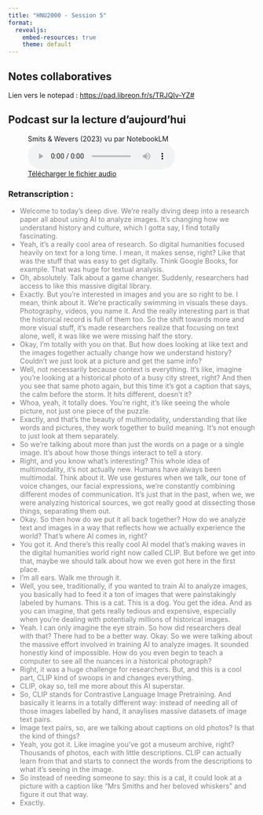 ```yaml
---
title: "HNU2000 - Session 5"
format:
  revealjs:
    embed-resources: true
    theme: default
---
```


## Notes collaboratives 

Lien vers le notepad : [https://pad.libreon.fr/s/TRJQIv-YZ#](https://pad.libreon.fr/s/TRJQIv-YZ#)


## Podcast sur la lecture d'aujourd'hui {.scrollable}

<!--
<audio controls>
  <source src="../media/Smits2023_selon_notebookLM.wav" type="audio/wav">Your browser does not support the audio element.
</audio> 
-->

```{=html}
<figure>
  <figcaption>Smits & Wevers (2023) vu par NotebookLM</figcaption>
  <audio controls src="https://github.com/alix-tz/hnu2000-a24/raw/refs/heads/main/media/Smits2023_selon_notebookLM_2.mp3"></audio>
  
  <br/>
  
  <a href="https://github.com/alix-tz/hnu2000-a24/raw/refs/heads/main/media/Smits2023_selon_notebookLM_2.mp3">Télécharger le fichier audio</a>
</figure>
```

### Retranscription :

<div style="color:gray; fontsize:0.6em;">

- Welcome to today's deep dive. We're really diving deep into a research paper all about using AI to analyze images. It's changing how we understand history and culture, which I gotta say, I find totally fascinating.
- Yeah, it's a really cool area of research. So digital humanities focused heavily on text for a long time. I mean, it makes sense, right? Like that was the stuff that was easy to get digitally. Think Google Books, for example. That was huge for textual analysis. 
- Oh, absolutely. Talk about a game changer. Suddenly, researchers had access to like this massive digital library. 
- Exactly. But you're interested in images and you are so right to be. I mean, think about it. We're practically swimming in visuals these days. Photography, videos, you name it. And the really interesting part is that the historical record is full of them too. So the shift towards more and more visual stuff, it's made researchers realize that focusing on text alone, well, it was like we were missing half the story. 
- Okay, I'm totally with you on that. But how does looking at like text and the images together actually change how we understand history? Couldn't we just look at a picture and get the same info? 
- Well, not necessarily because context is everything. It's like, imagine you're looking at a historical photo of a busy city street, right? And then you see that same photo again, but this time it's got a caption that says, the calm before the storm. It hits different, doesn't it? 
- Whoa, yeah, it totally does. You're right, it's like seeing the whole picture, not just one piece of the puzzle. 
- Exactly, and that's the beauty of multimodality, understanding that like words and pictures, they work together to build meaning. It's not enough to just look at them separately. 
- So we're talking about more than just the words on a page or a single image. It's about how those things interact to tell a story. 
- Right, and you know what's interesting? This whole idea of multimodality, it's not actually new. Humans have always been multimodal. Think about it. We use gestures when we talk, our tone of voice changes, our facial expressions, we're constantly combining different modes of communication. It's just that in the past, when we, we were analyzing historical sources, we got really good at dissecting those things, separating them out. 
- Okay. So then how do we put it all back together? How do we analyze text and images in a way that reflects how we actually experience the world? That's where AI comes in, right? 
- You got it. And there's this really cool AI model that's making waves in the digital humanities world right now called CLIP. But before we get into that, maybe we should talk about how we even got here in the first place. 
- I'm all ears. Walk me through it. 
- Well, you see, traditionally, if you wanted to train AI to analyze images, you basically had to feed it a ton of images that were painstakingly labeled by humans. This is a cat. This is a dog. You get the idea. And as you can imagine, that gets really tedious and expensive, especially when you're dealing with potentially millions of historical images. 
- Yeah. I can only imagine the eye strain. So how did researchers deal with that? There had to be a better way. Okay. So we were talking about the massive effort involved in training AI to analyze images. It sounded honestly kind of impossible. How do you even begin to teach a computer to see all the nuances in a historical photograph?
- Right, it was a huge challenge for researchers. But, and this is a cool part, CLIP kind of swoops in and changes everything. 
- CLIP, okay so, tell me more about this AI superstar.
- So, CLIP stands for Contrastive Language Image Pretraining. And basically it learns in a totally different way: instead of needing all of those images labelled by hand, it anaylises massive datasets of image text pairs.
- Image text pairs, so, are we talking about captions on old photos? Is that the kind of things?
- Yeah, you got it. Like imagine you've got a museum archive, right? Thousands of photos, each with little descriptions. CLIP can actually learn from that and starts to connect the words from the descriptions to what it's seeing in the image.
- So instead of needing someone to say: this is a cat, it could look at a picture with a caption like "Mrs Smiths and her beloved whiskers" and figure it out that way.
- Exactly.

</diV>

<!--
> - Okay, so get this, right? We're diving into visual history today, but not just like looking at old pictures. It's about how AI can help us unlock like secrets hidden within them. 
> - It's a whole new way of looking at the past, isn't it? 
> - Totally. This paper, a multimodal turn in digital humanities, really got me thinking. 
> - Yeah, it's a fascinating read. 
> - They're asking, how do we study visual trends across huge amounts of pictures? Like imagine trying to find patterns in a sea of faces. 
> - It's a huge challenge. Traditional methods that kind of fall short.
> - Right, because it's not like analyzing text where you've got words and sentences. 
> - Exactly, distant reading, that revolutionized text analysis, but images, whole different story. 
> - So how do we bridge that gap? Is this multimodal thing the key? 
> - Absolutely, it's about moving beyond just recognizing objects in a picture. 
> - Okay, so what, like understanding the meaning behind the image? 
> - Exactly, and connecting it to any text that goes with it. That's where multimodal models like CLIP come in. 
> - CLIP, all right, now you gotta tell me more about this CLIP thing.
> - So imagine you feed a computer program tons of images, right, and their descriptions. Billions of them. 
> - Okay, so it's learning what things look like and how they're described. 
> - Yes, and it starts to see these connections and it makes sense of images kind of like we do. 
> - So instead of just seeing, say, a family dinner. 
> - It gets the concept of family itself. 
> - Wow, even in different contexts. 
> - Exactly, and what's really cool, the paper talks about how CLIP can analyze images it wasn't specifically trained on. 
> - No way. 
> - Yeah, they used it to tell the difference between indoor and outdoor scenes. 
> - In like old photos. 
> - In magic lantern slides, actually. 
> - Oh, those old things. 
> - Yeah, and it's trickier than you'd think with the faded colors. Right. I'd probably get some of those wrong myself. 
> - Well, in this work it's interesting how we talk to CLIP matters. 
> - The prompts, they're key. 
> - Prompts, you mean like the questions we ask it. 
> - Exactly. Even small changes like outdoors indoors versus exterior interior can change how accurate CLIP is. 
> - Really? Just from that? 
> - Yeah, they have a table in the paper showing the differences. It's wild. 
> - Huh. So it's not just about having a ton of images but knowing how to, like, guide CLIP's interpretation. 
> - Precisely. And that raises a big question. How good is good enough when it comes to AI, right? 
> - Especially compared to, like, an actual historian analyzing things.
> - Exactly. There's a balance to strike between AI speed and the nuance of human experts. Right, because a human would pick up on details CLIP might miss, like the style of a building or the clothes people are wearing. 
> - You got it. And those details. Super important for understanding the context of an image.
> - Totally. 
> - Okay, this CLIP thing is blowing my mind already and we're just getting started. 

-->


<!-- apprentissage automatique -->



<!-- Notes de préparation 


Ressources pour préparation du cours:
- https://hal.science/hal-02379455
- https://sciencespo.hal.science/hal-02005537v1/file/pre-print-revancheneurones-reseaux.pdf



Quote :

> The Book was proving far more stubborn than Artemis had anticipated. It seemed to be almost actively resisting him. No matter which program he ran it through, the computer came up blank.
> 
> Artemis hardcopied every page, tacking them to the walls of his study. Sometimes it helped to have things on paper. The script was like nothing he’d seen before, and yet it was strangely familiar. Obviously a mixture of symbolic and character-based language, the text meandered around the page in no apparent order.
> 
> What the program needed was some frame of reference, some central point on which to build. He separated all the characters and ran comparisons with English, Chinese, Greek, Arabic, and with Cyrillic texts, even with Ogham. Nothing.
> 
> Moody with frustration, Artemis sent Juliet scurrying when she interrupted with sandwiches, and moved on to symbols. The most frequently recurring pictogram was a small male figure. Male, he presumed, though with the limited knowledge of the fairy anatomy he supposed it could be female. A thought struck him. Artemis opened the ancient languages file on his Power Translator and selected Egyptian.
> 
> At last. A hit. The male symbol was remarkably similar to the Anubis god representation on Tutankhamen’s inner-chamber hieroglyphics. This was consistent with his other findings. The first written human stories were about fairies, suggesting that their civilization predated man’s own. It would seem that the Egyptians had simply adapted an existing scripture to suit their needs.
> 
> There were other resemblances. But the characters were just dissimilar enough to slip through the computer’s net. This would have to be done manually. Each Gnommish figure had to be enlarged, printed, and then compared with the hieroglyphs.
> 
> Artemis felt the excitement of success thumping inside his rib cage. Almost every fairy pictogram or letter had an Egyptian counterpart. Most were universal, such as the sun or birds. But some seemed exclusively supernatural and had to be tailored to fit. The Anubis figure, for example, would make no sense as a dog god, so Artemis altered it to read king of the fairies.
> 
> By midnight, Artemis had successfully fed his findings into the Macintosh. All he had to do now was press Decode. He did so. What emerged was a long, intricate string of meaningless gibberish.
> 
> A normal child would have abandoned the task long since. The average adult would probably have been reduced to slapping the keyboard. But not Artemis. This book was testing him, and he would not allow it to win.
> 
> The letters were right, he was certain of it. It was just the order that was wrong. Rubbing the sleep from his eyes, Artemis glared at the pages again. Each segment was bordered by a solid line. This could represent paragraphs or chapters, but they were not meant to be read in the usual left to right, top to bottom fashion.
> 
> Artemis experimented. He tried the Arabic right to left and the Chinese columns. Nothing worked. Then he noticed that each page had one thing in common – a central section. The other pictograms were arranged around this pivotal area. So, a central starting point, perhaps. But where to go from there? Artemis scanned the pages for some other common factor. After several minutes he found it. There was on each page a tiny spearhead in the corner of one section. Could this be an arrow? A direction? Go this way? So the theory would be, start in the middle then follow the arrow. Reading in spirals.
> 
> The computer program wasn’t built to handle something like this, so Artemis had to improvise. With a craft knife and ruler, he dissected the first page of the Book and reassembled it in the traditional Western languages order – left to right, parallel rows. Then he rescanned the page and fed it through the modified Egyptian translator.
> 
> The computer hummed and whirred, converting all the information to binary. Several times it stopped to ask for confirmation of a character or symbol. This happened less and less as the machine learned the new language. Eventually two words flashed on the screen: File converted.
> 
> Fingers shaking from exhaustion and excitement, Artemis clicked Print. A single page scrolled from the LaserWriter. It was in English now. Yes there were mistakes, some fine-tuning needed, but it was perfectly legible, and, more importantly, perfectly understandable.

-->